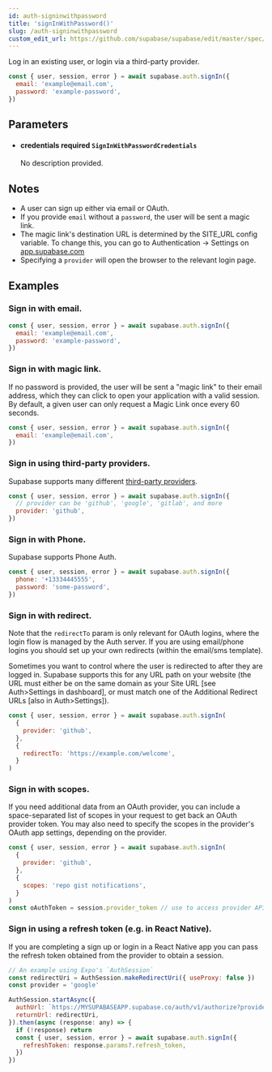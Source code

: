 ```yaml
---
id: auth-signinwithpassword
title: 'signInWithPassword()'
slug: /auth-signinwithpassword
custom_edit_url: https://github.com/supabase/supabase/edit/master/spec/supabase_js_v2_legacy.yml
---
```



Log in an existing user, or login via a third-party provider.

```js
const { user, session, error } = await supabase.auth.signIn({
  email: 'example@email.com',
  password: 'example-password',
})
```

## Parameters

<ul className="method-list-group">
  
<li className="method-list-item">
  <h4 className="method-list-item-label">
    <span className="method-list-item-label-name">
      credentials
    </span>
    <span className="method-list-item-label-badge required">
      required
    </span>
    <span className="method-list-item-validation">
      <code>SignInWithPasswordCredentials</code>
    </span>
  </h4>
  <div class="method-list-item-description">

No description provided.

  </div>
  
</li>

</ul>

## Notes

- A user can sign up either via email or OAuth.
- If you provide `email` without a `password`, the user will be sent a magic link.
- The magic link's destination URL is determined by the SITE_URL config variable. To change this, you can go to Authentication -> Settings on [app.supabase.com](https://app.supabase.com)
- Specifying a `provider` will open the browser to the relevant login page.

## Examples

### Sign in with email.

```js
const { user, session, error } = await supabase.auth.signIn({
  email: 'example@email.com',
  password: 'example-password',
})
```

### Sign in with magic link.

If no password is provided, the user will be sent a "magic link" to their email address, which they can click to open your application with a valid session. By default, a given user can only request a Magic Link once every 60 seconds.

```js
const { user, session, error } = await supabase.auth.signIn({
  email: 'example@email.com',
})
```

### Sign in using third-party providers.

Supabase supports many different [third-party providers](https://supabase.com/docs/guides/auth#providers).

```js
const { user, session, error } = await supabase.auth.signIn({
  // provider can be 'github', 'google', 'gitlab', and more
  provider: 'github',
})
```

### Sign in with Phone.

Supabase supports Phone Auth.

```js
const { user, session, error } = await supabase.auth.signIn({
  phone: '+13334445555',
  password: 'some-password',
})
```

### Sign in with redirect.

Note that the `redirectTo` param is only relevant for OAuth logins, where the login flow is managed by
the Auth server. If you are using email/phone logins you should set up your own redirects (within the email/sms template).

Sometimes you want to control where the user is redirected to after they are logged in. Supabase supports this for
any URL path on your website (the URL must either be on the same domain as your Site URL [see Auth>Settings in dashboard], or must match one of the Additional Redirect URLs [also in Auth>Settings]).

```js
const { user, session, error } = await supabase.auth.signIn(
  {
    provider: 'github',
  },
  {
    redirectTo: 'https://example.com/welcome',
  }
)
```

### Sign in with scopes.

If you need additional data from an OAuth provider, you can include a space-separated list of scopes in your request to get back an OAuth provider token.
You may also need to specify the scopes in the provider's OAuth app settings, depending on the provider.

```js
const { user, session, error } = await supabase.auth.signIn(
  {
    provider: 'github',
  },
  {
    scopes: 'repo gist notifications',
  }
)
const oAuthToken = session.provider_token // use to access provider API
```

### Sign in using a refresh token (e.g. in React Native).

If you are completing a sign up or login in a React Native app you can pass the refresh token obtained from the provider to obtain a session.

```js
// An example using Expo's `AuthSession`
const redirectUri = AuthSession.makeRedirectUri({ useProxy: false })
const provider = 'google'

AuthSession.startAsync({
  authUrl: `https://MYSUPABASEAPP.supabase.co/auth/v1/authorize?provider=${provider}&redirect_to=${redirectUri}`,
  returnUrl: redirectUri,
}).then(async (response: any) => {
  if (!response) return
  const { user, session, error } = await supabase.auth.signIn({
    refreshToken: response.params?.refresh_token,
  })
})
```
